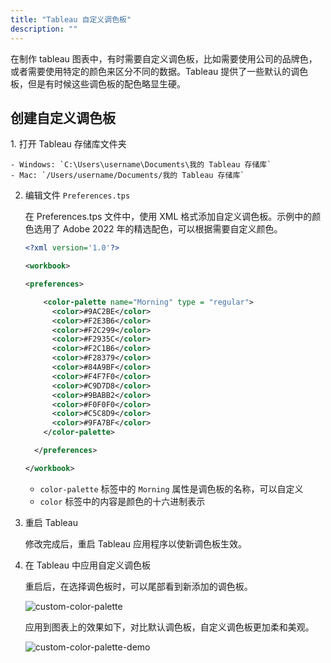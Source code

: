 ```yaml
---
title: "Tableau 自定义调色板"
description: ""
---
```


在制作 tableau 图表中，有时需要自定义调色板，比如需要使用公司的品牌色，或者需要使用特定的颜色来区分不同的数据。Tableau 提供了一些默认的调色板，但是有时候这些调色板的配色略显生硬。

## 创建自定义调色板


<Steps>
1. 打开 Tableau 存储库文件夹

    - Windows: `C:\Users\username\Documents\我的 Tableau 存储库`
    - Mac: `/Users/username/Documents/我的 Tableau 存储库`

2. 编辑文件 `Preferences.tps`

    在 Preferences.tps 文件中，使用 XML 格式添加自定义调色板。示例中的颜色选用了 Adobe 2022 年的精选配色，可以根据需要自定义颜色。

    ```xml
    <?xml version='1.0'?>

    <workbook>

    <preferences>

        <color-palette name="Morning" type = "regular">
          <color>#9AC2BE</color>
          <color>#F2E3B6</color>
          <color>#F2C299</color>
          <color>#F2935C</color>
          <color>#F2C1B6</color>
          <color>#F28379</color>
          <color>#84A9BF</color>
          <color>#F4F7F0</color>
          <color>#C9D7D8</color>
          <color>#9BABB2</color>
          <color>#F0F0F0</color>
          <color>#C5C8D9</color>
          <color>#9FA7BF</color>
        </color-palette>

      </preferences>

    </workbook>
    ```

    - `color-palette` 标签中的 `Morning` 属性是调色板的名称，可以自定义
    - `color` 标签中的内容是颜色的十六进制表示

3. 重启 Tableau

    修改完成后，重启 Tableau 应用程序以使新调色板生效。

4. 在 Tableau 中应用自定义调色板

    重启后，在选择调色板时，可以尾部看到新添加的调色板。

    ![custom-color-palette](../../../../assets/visualization/tableau-palette.webp)

    应用到图表上的效果如下，对比默认调色板，自定义调色板更加柔和美观。

    ![custom-color-palette-demo](../../../../assets/visualization/tableau-palette-demo.webp)
</Steps>